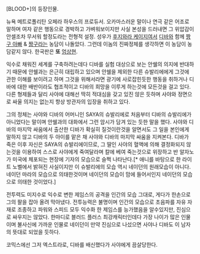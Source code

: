 [BLOOD+]의 등장인물. 

뉴욕 메트로폴리탄 오페라 하우스의 프로듀서. 오카마스러운 말이나 연극 같은 어조로 말하며 여자 같은 행동으로 경박하고 가벼워보이지만 사실 본성을 드러내면 그 위압감이 안셀조차 무서워 할정도라는 전형적 설정. 성우가 [[후지와라 케이지]]여서 [[디바]]와 함께 [[짱구 아빠]] & [[짱구]]라는 농담이 나돌았다. 그런데 이놈의 진짜정체를 생각하면 이 농담이 농담같지 않다. 한국판은 '''또''' [[엄상현]].

익수로 채워진 세계를 구축하려는데다 디바를 실험 대상으로 보는 안쉘의 의지에 반대하기 때문에 안쉘과는 은근히 대립하고 있으며 안쉘을 제외한 다른 슈발리에에게 그것에 관한 이해를 보이려고 하며 그것을 위해서라면 광기에 사로잡힌듯한 행동을 취하거나 디바에 대한 배반이라도 협조적이고 디바의 희망을 이루게 하는것에 모든것을 걸고 있다. 다른 형제들과 달리 사야에 대해선 딱히 적대심을 갖고 있진 않은 듯하며 사야와 정면으로 싸울 의지는 없는지 항상 방관자의 입장을 취하고 있다.

그의 정체는 사야와 디바의 어머니인 SAYA의 슈발리에로 처음부터 디바의 슈발리에가 아니었다는 말이며 안쉘과의 대화에서 그런 암시가 담겨 있는 듯한 말을 했다. 사야와 디바의 마지막 싸움에서 출산한 디바가 확실히 질것이란것을 알면서도 그 일을 본인에게 말하지 않고 디바의 두 아이를 맡은 채 사야와 디바의 마지막 싸움을 지켜본다. 디바가 죽은 이후 자신은 SAYA의 슈발리에이므로, 그 딸인 사야의 혈액에 의해 결정화되지 않는것을 이용하여 스스로 사야에게 죽여달라며 칼에 베여 죽는것으로 위장하고 반 알자노가 미국에 체포되는 현장에 기자의 모습으로 슬쩍 나타난다.[* 애니를 바탕으로 한 라이트 노벨에서 밝혀진 사실이지만 이 슈발리에의 모습 역시 네이던의 원래모습이 아니다. 네이던 마라의 모습으로 의태한것이며 네이던의 모습이 맘에 들어서인지 네이던의 모습으로 의태한 것이었다.]

전투력도 미지수로 익수로 변한 제임스의 공격을 인간의 모습 그대로, 게다가 한손으로 그의 팔을 잡아 올려 막아냈다. 전투능력은 불명이며 인간의 모습으로 초음파를 자유 자재로 조종하고 파워와 스피드 모두 익수화 한 제임스를 능가했음을 알수있지만, 진심으로 싸우지는 않았다. 한마디로 블러드 플러스 최강캐릭터인데다 가장 나이가 많은 인물이며 불사신에 가까운 인물로 네이던이 만약 진심으로 나섰으면 사야나 디바도 이 남자의 뜻대로 되었을 듯하다.

코믹스에선 그저 엑스트라로, 디바를 배신했다가 사야에게 끔살당한다.
